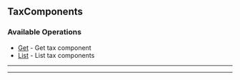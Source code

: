 
## TaxComponents

### Available Operations

* [Get](/resources/tax_components/get) - Get tax component
* [List](/resources/tax_components/list) - List tax components

---
<Get />

---
<List />
